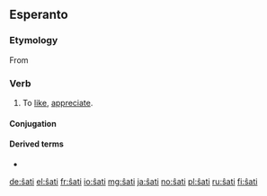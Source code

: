 ==Esperanto==

===Etymology===
From {{etyl|de|eo}} {{term|schätzen|lang=de}}

===Verb===
{{eo-verb|ŝat}}

# To [[like]], [[appreciate]].

====Conjugation====
{{eo-conj|ŝat}}

====Derived terms====
* {{l|eo|ŝategi}}

{{eo BRO|5}}

[[de:ŝati]]
[[el:ŝati]]
[[fr:ŝati]]
[[io:ŝati]]
[[mg:ŝati]]
[[ja:ŝati]]
[[no:ŝati]]
[[pl:ŝati]]
[[ru:ŝati]]
[[fi:ŝati]]